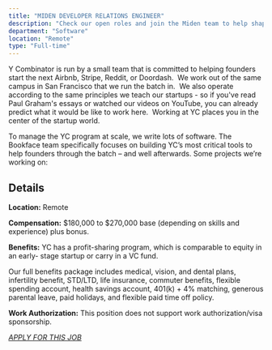 ```yaml
---
title: "MIDEN DEVELOPER RELATIONS ENGINEER"
description: "Check our open roles and join the Miden team to help shape the future of the Edge Blockchain."
department: "Software"
location: "Remote"
type: "Full-time"
---
```


Y Combinator is run by a small team that is committed to helping founders start the next Airbnb, Stripe, Reddit, or Doordash.  We work out of the same campus in San Francisco that we run the batch in.  We also operate according to the same principles we teach our startups - so if you've <span>read Paul Graham's essays</span> or <span>watched our videos on YouTube</span>, you can already predict what it would be like to work here.  Working at YC places you in the center of the startup world.

To manage the YC program at scale, we write lots of software. The Bookface team specifically focuses on building YC’s most critical tools to help founders through the batch – and well afterwards. Some projects we’re working on:

## Details

**Location:** Remote

**Compensation:** $180,000 to $270,000 base (depending on skills and experience) plus bonus. 

**Benefits:** YC has a profit-sharing program, which is comparable to equity in an early- stage startup or carry in a VC fund.

Our full benefits package includes medical, vision, and dental plans, infertility benefit, STD/LTD, life insurance, commuter benefits, flexible spending account, health savings account, 401(k) + 4% matching, generous parental leave, paid holidays, and flexible paid time off policy.

**Work Authorization:** This position does not support work authorization/visa sponsorship. 

_[APPLY FOR THIS JOB](http://localhost:3000/career/developer-relations-engineer)_
